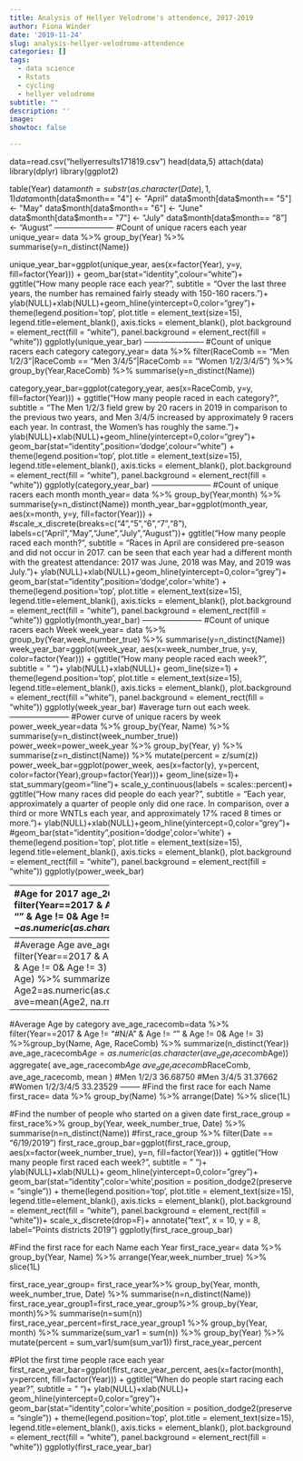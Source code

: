 ```yaml
---
title: Analysis of Hellyer Velodrome's attendence, 2017-2019
author: Fiona Winder
date: '2019-11-24'
slug: analysis-hellyer-velodrome-attendence
categories: []
tags:
  - data science
  - Rstats
  - cycling
  - hellyer velodrome
subtitle: ""
description: ''
image: 
showtoc: false

---
```


data=read.csv("hellyerresults171819.csv")
head(data,5)
attach(data)
library(dplyr)
library(ggplot2)

table(Year)
data$month=substr(as.character(Date), 1,1)
data$month[data$month== "4"] <- "April"
data$month[data$month== "5"] <- "May"
data$month[data$month== "6"] <- "June"
data$month[data$month== "7"] <- "July"
data$month[data$month== "8"] <- "August"
-----------------------
#Count of unique racers each year
unique_year= data %>% group_by(Year) %>% summarise(y=n_distinct(Name))

unique_year_bar=ggplot(unique_year, aes(x=factor(Year), y=y, fill=factor(Year))) + 
	geom_bar(stat="identity",colour="white")+  
	ggtitle("How many people race each year?", subtitle = "Over the last three years, the number has remained fairly steady with 150-160 racers.")+
	ylab(NULL)+xlab(NULL)+geom_hline(yintercept=0,color="grey")+ 
	theme(legend.position='top', plot.title = element_text(size=15),
	legend.title=element_blank(), axis.ticks = element_blank(), 
	plot.background = element_rect(fill = "white"), panel.background = element_rect(fill = "white"))
ggplotly(unique_year_bar)
-----------------------
#Count of unique racers each category
category_year= data %>% filter(RaceComb == "Men 1/2/3"|RaceComb == "Men 3/4/5"|RaceComb == "Women 1/2/3/4/5") %>% group_by(Year,RaceComb) %>% summarise(y=n_distinct(Name)) 

category_year_bar=ggplot(category_year, aes(x=RaceComb, y=y, fill=factor(Year))) +
	ggtitle("How many people raced in each category?", 
	subtitle = "The Men 1/2/3 field grew by 20 racers in 2019 in comparison to the previous two years, and \nthe Men 3/4/5 increased by approximately 9 racers each year. In contrast, the Women's has \nstayed roughly the same.")+
	ylab(NULL)+xlab(NULL)+geom_hline(yintercept=0,color="grey")+ 
	geom_bar(stat="identity",position='dodge',colour="white") +
	theme(legend.position='top', plot.title = element_text(size=15),
	legend.title=element_blank(), axis.ticks = element_blank(), 
	plot.background = element_rect(fill = "white"), panel.background = element_rect(fill = "white"))
ggplotly(category_year_bar)
-----------------------
#Count of unique racers each month
month_year= data %>% group_by(Year,month) %>% summarise(y=n_distinct(Name)) 
month_year_bar=ggplot(month_year, aes(x=month, y=y, fill=factor(Year))) +
	#scale_x_discrete(breaks=c("4","5","6","7","8"), labels=c("April","May","June","July","August"))+
	ggtitle("How many people raced each month?", 
	subtitle = "Races in April are considered pre-season and did not occur in 2017. 
	\nIt can be seen that each year had a different month with the greatest attendance: 2017 was June, 
	2018 was May, and 2019 was July.")+
	ylab(NULL)+xlab(NULL)+geom_hline(yintercept=0,color="grey")+ 
	geom_bar(stat="identity",position='dodge',color='white') +
	theme(legend.position='top', plot.title = element_text(size=15),
	legend.title=element_blank(), axis.ticks = element_blank(), 
	plot.background = element_rect(fill = "white"), panel.background = element_rect(fill = "white"))
ggplotly(month_year_bar)
-----------------------
#Count of unique racers each Week
week_year= data %>% group_by(Year,week_number_true) %>% summarise(y=n_distinct(Name)) 
week_year_bar=ggplot(week_year, aes(x=week_number_true, y=y, color=factor(Year))) +
	ggtitle("How many people raced each week?", 
	subtitle = " ")+
	ylab(NULL)+xlab(NULL)+ 
	geom_line(size=1) +
	theme(legend.position='top', plot.title = element_text(size=15),
	legend.title=element_blank(), axis.ticks = element_blank(), 
	plot.background = element_rect(fill = "white"), panel.background = element_rect(fill = "white"))
ggplotly(week_year_bar)
#average turn out each week. 
-----------------------
#Power curve of unique racers by week
power_week_year=data %>% group_by(Year, Name) %>% summarise(y=n_distinct(week_number_true))
power_week=power_week_year %>% group_by(Year, y) %>% summarise(z=n_distinct(Name)) %>% mutate(percent = z/sum(z))
power_week_bar=ggplot(power_week, aes(x=factor(y), y=percent, color=factor(Year),group=factor(Year)))+
	geom_line(size=1)+
	stat_summary(geom="line")+
	scale_y_continuous(labels = scales::percent)+
	ggtitle("How many races did people do each year?", 
	subtitle = "Each year, approximately a quarter of people only did one race. In comparison, over a third \nraced 6 or more WNTLs each year, and approximately 17% raced 8 times or more.")+
	ylab(NULL)+xlab(NULL)+geom_hline(yintercept=0,color="grey")+ 
	#geom_bar(stat="identity",position='dodge',color='white') +
	theme(legend.position='top', plot.title = element_text(size=15),
	legend.title=element_blank(), axis.ticks = element_blank(), 
	plot.background = element_rect(fill = "white"), panel.background = element_rect(fill = "white"))
ggplotly(power_week_bar)

-----------------------
#Age for 2017
age_2017=data %>% filter(Year==2017 & Age != "#N/A" & Age != "" & Age != 0& Age != 3)
age_2017$Age <- as.numeric(as.character(age_2017$Age))

#scale_x_discrete(breaks=c("1","2","3","4","5","6"), labels=c("Junior","U25","25-34","35-44","45-54","55+"))
age_2017$Age_bin[age_2017$Age<19]="1"
age_2017$Age_bin[age_2017$Age >18 & age_2017$Age<25]="2"
age_2017$Age_bin[age_2017$Age >24 & age_2017$Age<35]="3"
age_2017$Age_bin[age_2017$Age >34 & age_2017$Age<45]="4"
age_2017$Age_bin[age_2017$Age >44 & age_2017$Age<55]="5"
age_2017$Age_bin[age_2017$Age >54]="6"

age_table = age_2017 %>% group_by(Age_bin) %>% summarize(y=n_distinct(Name))
age_table

age_graph=ggplot(age_table, aes(x=Age_bin, y=y))+geom_bar(stat="identity",fill="#f9756e")+
	scale_x_discrete(breaks=c("1","2","3","4","5","6"), labels=c("Junior","U25","25-34","35-44","45-54","55+"))+
	ggtitle("What were the ages of racers in 2017?", 
	subtitle = "The average age in 2017 was 33 years old. ")+
	ylab(NULL)+xlab(NULL)+geom_hline(yintercept=0,color="grey")+ 
	#geom_bar(stat="identity",position='dodge',color='white') +
	theme(legend.position='top', plot.title = element_text(size=15),
	legend.title=element_blank(), axis.ticks = element_blank(), 
	plot.background = element_rect(fill = "white"), panel.background = element_rect(fill = "white"))
ggplotly(age_graph)

-----------------------	
#Average Age
ave_age=data %>% filter(Year==2017 & Age != "#N/A" & Age != "" & Age != 0& Age != 3)  %>%group_by(Name, Age) %>% summarize(n_distinct(Year))
Age2=as.numeric(as.character(ave_age$Age))
ave=mean(Age2, na.rm=T)
ave
#32.38816
-----------------------
#Average Age by category
ave_age_racecomb=data %>% filter(Year==2017 & Age != "#N/A" & Age != "" & Age != 0& Age != 3)  %>%group_by(Name, Age, RaceComb) %>% summarize(n_distinct(Year))
ave_age_racecomb$Age=as.numeric(as.character(ave_age_racecomb$Age))
aggregate( ave_age_racecomb$Age~ ave_age_racecomb$RaceComb, ave_age_racecomb, mean )
#Men 1/2/3             36.68750
#Men 3/4/5             31.37662
#Women 1/2/3/4/5       33.23529
--------
#Find the first race for each Name
first_race= data %>%
    group_by(Name) %>%
    arrange(Date) %>%
    slice(1L) 

#Find the number of people who started on a given date
first_race_group = first_race%>% group_by(Year, week_number_true, Date) %>% summarise(n=n_distinct(Name))
#first_race_group %>% filter(Date == "6/19/2019")
first_race_group_bar=ggplot(first_race_group, aes(x=factor(week_number_true), y=n, fill=factor(Year))) +
	ggtitle("How many people first raced each week?", subtitle = " ")+
	ylab(NULL)+xlab(NULL)+
	geom_hline(yintercept=0,color="grey")+ 
	geom_bar(stat="identity",color='white',position = position_dodge2(preserve = "single")) +
	theme(legend.position='top', plot.title = element_text(size=15),
	legend.title=element_blank(), axis.ticks = element_blank(), 
	plot.background = element_rect(fill = "white"), panel.background = element_rect(fill = "white"))+
	scale_x_discrete(drop=F)+
	annotate("text", x = 10, y = 8, label="Points districts 2019")
ggplotly(first_race_group_bar)

#Find the first race for each Name each Year
first_race_year= data %>%
    group_by(Year, Name) %>%
    arrange(Year,week_number_true) %>%
    slice(1L)

first_race_year_group= first_race_year%>% group_by(Year, month, week_number_true, Date) %>% summarise(n=n_distinct(Name))
first_race_year_group1=first_race_year_group%>% group_by(Year, month)%>% summarise(n=sum(n))
first_race_year_percent=first_race_year_group1 %>%
	group_by(Year, month) %>% 
  summarize(sum_var1 = sum(n)) %>%
  group_by(Year) %>%
  mutate(percent = sum_var1/sum(sum_var1))
first_race_year_percent

#Plot the first time people race each year 
first_race_year_bar=ggplot(first_race_year_percent, aes(x=factor(month), y=percent, fill=factor(Year))) +
	ggtitle("When do people start racing each year?", subtitle = " ")+
	ylab(NULL)+xlab(NULL)+
	geom_hline(yintercept=0,color="grey")+ 
	geom_bar(stat="identity",color='white',position = position_dodge2(preserve = "single")) +
	theme(legend.position='top', plot.title = element_text(size=15),
	legend.title=element_blank(), axis.ticks = element_blank(), 
	plot.background = element_rect(fill = "white"), panel.background = element_rect(fill = "white"))
ggplotly(first_race_year_bar)


